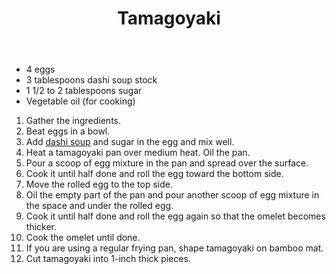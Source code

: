 ﻿---
title: Tamagoyaki
slug: tamagoyaki
type: brunch
difficulty: medium
category: japanese
image: images/tamagoyaki.png
---

<RecipeLayout>

- 4 eggs
- 3 tablespoons dashi soup stock
- 1 1/2 to 2 tablespoons sugar
- Vegetable oil (for cooking)

1. Gather the ingredients.
2. Beat eggs in a bowl.
3. Add [dashi soup](https://www.thespruceeats.com/dashi-japanese-soup-stock-2031456) and sugar in the egg and mix well.
4. Heat a tamagoyaki pan over medium heat. Oil the pan.
5. Pour a scoop of egg mixture in the pan and spread over the surface.
6. Cook it until half done and roll the egg toward the bottom side.
7. Move the rolled egg to the top side.
8. Oil the empty part of the pan and pour another scoop of egg mixture in the space and under the rolled egg.
9. Cook it until half done and roll the egg again so that the omelet becomes thicker.
10. Cook the omelet until done.
11. If you are using a regular frying pan, shape tamagoyaki on bamboo mat.
12. Cut tamagoyaki into 1-inch thick pieces.

</RecipeLayout>
